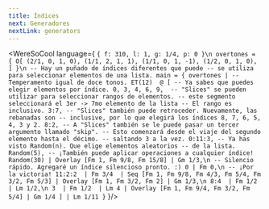 ```yaml
---
title: Índices
next: Generadores
nextLink: generators
---
```


<WereSoCool language={
`{ f: 310, l: 1, g: 1/4, p: 0 }\n
overtones = {
  O[
    (2/1, 0, 1, 0),
    (1/1, 2, 1, 1),
    (1/1, 0, 1, -1),
    (1/2, 0, 1, 0),
  ]
}\n
-- Hay un puñado de índices diferentes que puede
-- se utiliza para seleccionar elementos de una lista.
main = {
  overtones |
  -- Temperamento igual de doce tonos.
  ET(12) 
  @ [
    -- Ya sabes que puedes elegir elementos por índice.
    0, 3, 4, 6, 9, 
    -- "Slices" se pueden utilizar para seleccionar rangos de elementos.
    -- este segmento seleccionará el 3er -> 7mo elemento de la lista
    -- El rango es inclusivo.
    3:7,
    -- "Slices" también puede retroceder. Nuevamente, las rebanadas son
    -- inclusive, por lo que elegirá los índices 8, 7, 6, 5, 4, 3 y 2.
    8:2,
    -- A "Slices" también se le puede pasar un tercer argumento llamado "skip".
    -- Esto comenzará desde el viaje del segundo elemento hasta el décimo.
    -- saltando 3 a la vez.
    0:11:3,
    -- Ya has visto Random(n). Que elige elementos aleatorios
    -- de la lista.
    Random(5),
    -- ¡También puede aplicar operaciones a cualquier índice!
    Random(30) | Overlay [Fm 1, Fm 9/8, Fm 15/8] | Gm 1/3,\n
    -- Silencio rápido. Agregaré un índice silencioso pronto. :)
    0 | Fm 0,\n
    -- ¡Por la victoria!
    11:2:2 
    | Fm 3/4 
    | Seq [Fm 1, Fm 9/8, Fm 4/3, Fm 5/4, Fm 3/2, Fm 5/3]
    | Overlay [Fm 1, Fm 3/2, Fm 2]
    | Gm 1/3,\n
    8:4 
    | Fm 1/2 
    | Lm 1/2,\n
    3 
    | Fm 1/2 
    | Lm 4
    | Overlay [Fm 1, Fm 9/4, Fm 3/2, Fm 5/4] | Gm 1/4
  ]
  | Lm 1/11
}`
}/>

